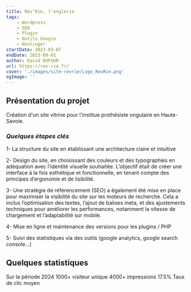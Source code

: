 ```yaml
---
title: Rev'Rie, l'onglerie
tags:
    - Wordpress
    - SEO
    - Plugin
    - Outils Google
    - Hostinger
startDate: 2023-03-07
endDate: 2023-09-01
author: David DUFOUR
url: https://rev-rie.fr/
cover: './images/site-revrie/Logo_RevRie.png'
ogImage: ''
---
```


## Présentation du projet
Création d'un site vitrine pour l'institue prothésiste ongulaire en Haute-Savoie.

### _Quelques étapes clés_

1- La structure du site en établissant une architecture claire et intuitive

2- Design du site, en choisissant des couleurs et des typographies en adéquation avec l’identité visuelle souhaitée. L’objectif était de créer une interface à la fois esthétique et fonctionnelle, en tenant compte des principes d’ergonomie et de lisibilité.

3- Une stratégie de référencement (SEO) a également été mise en place pour maximiser la visibilité du site sur les moteurs de recherche. Cela a inclus l’optimisation des textes, l’ajout de balises meta, et des ajustements techniques pour améliorer les performances, notamment la vitesse de chargement et l’adaptabilité sur mobile.

4- Mise en ligne et maintenance des versions pour les plugins / PHP

5- Suivi des statistiques via des outils (google analytics, google search console...)

## Quelques statistiques
Sur la période 2024
1000+ visiteur unique
4000+ impressions
17.5% Taux de clic moyen
